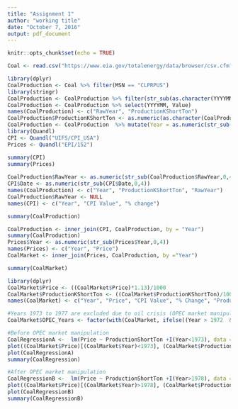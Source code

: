 ---
title: "Assignment 1"
author: "working title"
date: "October 7, 2016"
output: pdf_document
---

```{r setup, include=FALSE}
knitr::opts_chunk$set(echo = TRUE)
```


```{r}
Coal <- read.csv("https://www.eia.gov/totalenergy/data/browser/csv.cfm?tbl=T06.01")

library(dplyr)
CoalProduction <- Coal %>% filter(MSN == "CLPRPUS")
library(stringr)
CoalProduction <- CoalProduction %>% filter(str_sub(as.character(YYYYMM),5 ) == "13")
CoalProduction <- CoalProduction %>% select(YYYYMM, Value)
names(CoalProduction) <- c("RawYear", "ProductionKShortTon")
CoalProduction$ProductionKShortTon <- as.numeric(as.character(CoalProduction$ProductionKShortTon))
CoalProduction <- CoalProduction  %>% mutate(Year = as.numeric(str_sub(as.character(RawYear),0,4 )))
library(Quandl)
CPI <- Quandl("UIFS/CPI_USA")
Prices <- Quandl("EPI/152")

summary(CPI)
summary(Prices)
 
CoalProduction$RawYear <- as.numeric(str_sub(CoalProduction$RawYear,0,4))
CPI$Date <- as.numeric(str_sub(CPI$Date,0,4))
names(CoalProduction) <- c("Year", "ProductionKShortTon", "RawYear")
CoalProduction$RawYear <- NULL
names(CPI) <- c("Year", "CPI Value", "% change")

summary(CoalProduction)

CoalProduction <- inner_join(CPI, CoalProduction, by = "Year")
summary(CoalProduction)
Prices$Year <- as.numeric(str_sub(Prices$Year,0,4))
names(Prices) <- c("Year", "Price")
CoalMarket <- inner_join(Prices, CoalProduction, by ="Year")

summary(CoalMarket)

library(dplyr)
CoalMarket$Price <- ((CoalMarket$Price)*1.13)/1000
CoalMarket$ProductionKShortTon <- ((CoalMarket$ProductionKShortTon)/1000
names(CoalMarket) <- c("Year", "Price", "CPI Value", "% Change", "ProductionShortTon")

#Years 1973 to 1977 are excluded due to oil crisis (OPEC market manipulaion)
CoalMarket$OPEC_Years <- factor(with(CoalMarket, ifelse((Year > 1972  & Year < 1978), 0, 1)))

#Before OPEC market manipulation
CoalRegressionA <-  lm(Price ~ ProductionShortTon +I(Year<1973), data = CoalMarket)
plot((CoalMarket$Price)[(CoalMarket$Year)<1973], (CoalMarket$ProductionShortTon)[(CoalMarket$Year)<1973], xlab="Price", ylab="Production Short Ton", main= "Before 1973")
plot(CoalRegressionA)
summary(CoalRegression)

#After OPEC market manipulation
CoalRegressionB <-  lm(Price ~ ProductionShortTon +I(Year>1978), data = CoalMarket)
plot((CoalMarket$Price)[(CoalMarket$Year)>1978], (CoalMarket$ProductionShortTon)[(CoalMarket$Year)>1978], xlab="Price", ylab="Production Short Ton", main= "After 1978")
plot(CoalRegressionB)
summary(CoalRegressionB)

```


